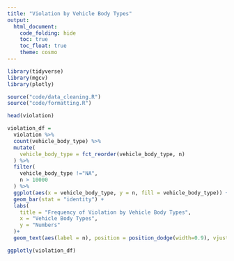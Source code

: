 ```yaml
---
title: "Violation by Vehicle Body Types"
output: 
  html_document:
    code_folding: hide
    toc: true
    toc_float: true
    theme: cosmo
---
```


```r
library(tidyverse)
library(mgcv)
library(plotly)

source("code/data_cleaning.R")
source("code/formatting.R")

head(violation)
```

```r
violation_df = 
  violation %>%
  count(vehicle_body_type) %>% 
  mutate(
    vehicle_body_type = fct_reorder(vehicle_body_type, n) 
  ) %>% 
  filter(
    vehicle_body_type !="NA",
    n > 10000
  ) %>% 
  ggplot(aes(x = vehicle_body_type, y = n, fill = vehicle_body_type)) +
  geom_bar(stat = "identity") +
  labs(
    title = "Frequency of Violation by Vehicle Body Types",
    x = "Vehicle Body Types",
    y = "Numbers"
  )+
  geom_text(aes(label = n), position = position_dodge(width=0.9), vjust=0.25)

ggplotly(violation_df)
```

